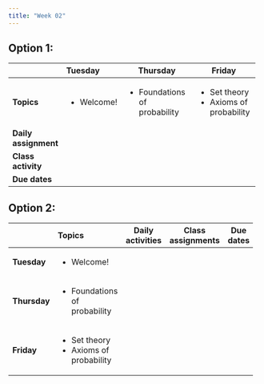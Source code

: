 ```yaml
---
title: "Week 02"
---
```


## Option 1:

+----------------------+--------------+--------------------------------+---------------------------+
|                      | Tuesday      | Thursday                       | Friday                    |
+======================+:=============+================================+===========================+
| **Topics**           | -   Welcome! | -   Foundations of probability | -   Set theory            |
|                      |              |                                | -   Axioms of probability |
+----------------------+--------------+--------------------------------+---------------------------+
| **Daily assignment** |              |                                |                           |
+----------------------+--------------+--------------------------------+---------------------------+
| **Class activity**   |              |                                |                           |
+----------------------+--------------+--------------------------------+---------------------------+
| **Due dates**        |              |                                |                           |
+----------------------+--------------+--------------------------------+---------------------------+

## Option 2:

+--------------+--------------------------------+------------------+-------------------+-----------+
|              | Topics                         | Daily activities | Class assignments | Due dates |
+==============+:===============================+==================+===================+===========+
| **Tuesday**  | -   Welcome!                   |                  |                   |           |
+--------------+--------------------------------+------------------+-------------------+-----------+
| **Thursday** | -   Foundations of probability |                  |                   |           |
+--------------+--------------------------------+------------------+-------------------+-----------+
| **Friday**   | -   Set theory                 |                  |                   |           |
|              | -   Axioms of probability      |                  |                   |           |
+--------------+--------------------------------+------------------+-------------------+-----------+

